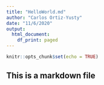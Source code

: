 ```yaml
---
title: "HelloWorld.md"
author: "Carlos Ortiz-Yusty"
date: "11/6/2020"
output:
  html_document:
    df_print: paged
---
```


```r
knitr::opts_chunk$set(echo = TRUE)
```

## This is a markdown file